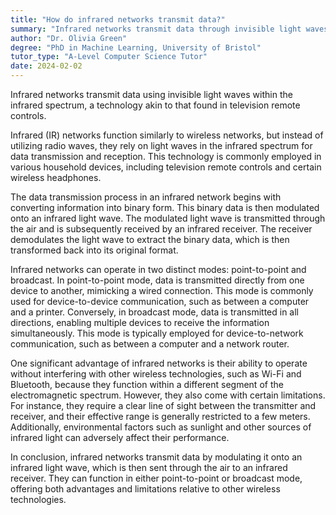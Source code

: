 ```yaml
---
title: "How do infrared networks transmit data?"
summary: "Infrared networks transmit data through invisible light waves in the infrared spectrum, similar to a television remote control."
author: "Dr. Olivia Green"
degree: "PhD in Machine Learning, University of Bristol"
tutor_type: "A-Level Computer Science Tutor"
date: 2024-02-02
---
```


Infrared networks transmit data using invisible light waves within the infrared spectrum, a technology akin to that found in television remote controls.

Infrared (IR) networks function similarly to wireless networks, but instead of utilizing radio waves, they rely on light waves in the infrared spectrum for data transmission and reception. This technology is commonly employed in various household devices, including television remote controls and certain wireless headphones.

The data transmission process in an infrared network begins with converting information into binary form. This binary data is then modulated onto an infrared light wave. The modulated light wave is transmitted through the air and is subsequently received by an infrared receiver. The receiver demodulates the light wave to extract the binary data, which is then transformed back into its original format.

Infrared networks can operate in two distinct modes: point-to-point and broadcast. In point-to-point mode, data is transmitted directly from one device to another, mimicking a wired connection. This mode is commonly used for device-to-device communication, such as between a computer and a printer. Conversely, in broadcast mode, data is transmitted in all directions, enabling multiple devices to receive the information simultaneously. This mode is typically employed for device-to-network communication, such as between a computer and a network router.

One significant advantage of infrared networks is their ability to operate without interfering with other wireless technologies, such as Wi-Fi and Bluetooth, because they function within a different segment of the electromagnetic spectrum. However, they also come with certain limitations. For instance, they require a clear line of sight between the transmitter and receiver, and their effective range is generally restricted to a few meters. Additionally, environmental factors such as sunlight and other sources of infrared light can adversely affect their performance.

In conclusion, infrared networks transmit data by modulating it onto an infrared light wave, which is then sent through the air to an infrared receiver. They can function in either point-to-point or broadcast mode, offering both advantages and limitations relative to other wireless technologies.
    